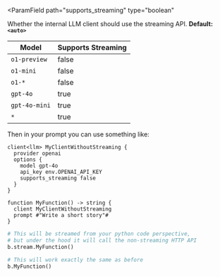 <ParamField
  path="supports_streaming"
  type="boolean"
>
  Whether the internal LLM client should use the streaming API. **Default: `<auto>`**

  | Model | Supports Streaming |
  | --- | --- |
  | `o1-preview` | false |
  | `o1-mini` | false |
  | `o1-*` | false |
  | `gpt-4o` | true |
  | `gpt-4o-mini` | true |
  | `*` | true |

  Then in your prompt you can use something like:
  ```baml
  client<llm> MyClientWithoutStreaming {
    provider openai
    options {
      model gpt-4o
      api_key env.OPENAI_API_KEY
      supports_streaming false 
    }
  }

  function MyFunction() -> string {
    client MyClientWithoutStreaming
    prompt #"Write a short story"#
  }
  ```

  ```python
  # This will be streamed from your python code perspective, 
  # but under the hood it will call the non-streaming HTTP API
  b.stream.MyFunction()

  # This will work exactly the same as before
  b.MyFunction()
  ```

</ParamField>